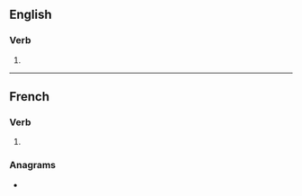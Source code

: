 ==English==

===Verb===
{{head|en|verb form}}

# {{en-third-person singular of|apprise}}

----

==French==

===Verb===
{{head|fr|past participle form}}

# {{feminine plural past participle of|fr|apprendre|nocat=1}}

===Anagrams===
* {{l|fr|apprisse}}